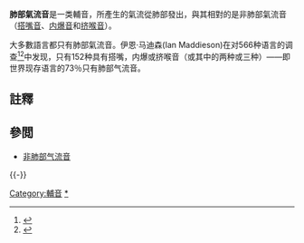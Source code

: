 {{Expand English|Pulmonic consonant}}

'''肺部氣流音'''是一类輔音，所產生的氣流從肺部發出，與其相對的是非肺部氣流音（[[搭嘴音|搭嘴音]]、[[內爆音|内爆音]]和[[挤喉音|挤喉音]]）。

大多數語言都只有肺部氣流音。伊恩‧马迪森(Ian Maddieson)在对566种语言的调查<ref>{{Cite web|url=http://wals.info/feature/7|title=WALS Online - Chapter Glottalized Consonants|accessdate=2018-02-06|work=wals.info|language=en}}</ref><ref>{{Cite web|url=http://wals.info/feature/19|title=WALS Online - Chapter Presence of Uncommon Consonants|accessdate=2018-02-06|work=wals.info|language=en}}</ref>中发现，只有152种具有搭嘴，内爆或挤喉音（或其中的两种或三种）——即世界现存语言的73％只有肺部气流音。

==註釋==
{{reflist}}

==參閲==
*[[非肺部气流音|非肺部气流音]]
{{-}}
{{Consonants|state=collapsed}}

[[Category:輔音|Category:輔音]]
[[Category:肺部氣流音|*]]